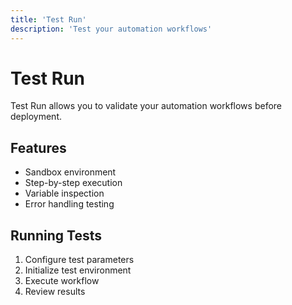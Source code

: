 ```yaml
---
title: 'Test Run'
description: 'Test your automation workflows'
---
```


# Test Run

Test Run allows you to validate your automation workflows before deployment.

## Features

- Sandbox environment
- Step-by-step execution
- Variable inspection
- Error handling testing

## Running Tests

1. Configure test parameters
2. Initialize test environment
3. Execute workflow
4. Review results 